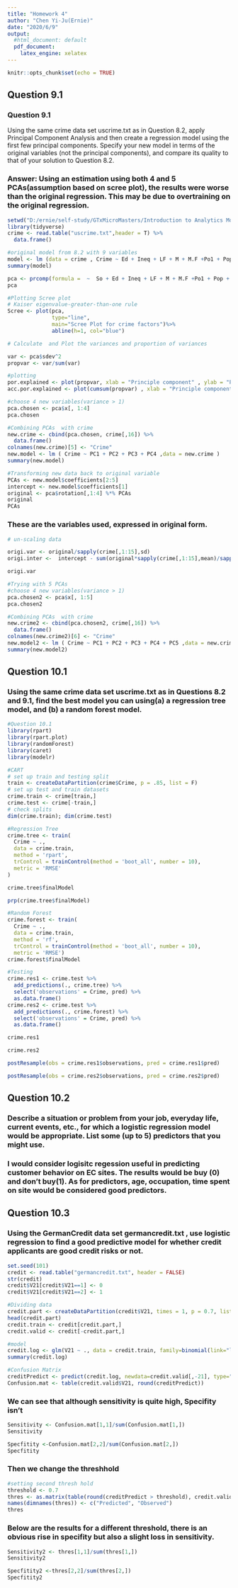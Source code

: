 ```yaml
---
title: "Homework 4"
author: "Chen Yi-Ju(Ernie)"
date: "2020/6/9"
output: 
  #html_document: default
  pdf_document:
    latex_engine: xelatex
---
```


```r
knitr::opts_chunk$set(echo = TRUE)
```


## Question 9.1
###  Question 9.1
Using the same crime data set uscrime.txt as in Question 8.2, apply Principal Component Analysis and then create a regression model using the first few principal components. Specify your new model in terms of the original variables (not the principal components), and compare its quality to that of your solution to Question 8.2.

### Answer: Using an estimation using both 4 and 5  PCAs(assumption based on scree plot), the results were worse than the original regression. This may be due to overtraining on the original regression.


```r
setwd("D:/ernie/self-study/GTxMicroMasters/Introduction to Analytics Modeling/week4/homework")
library(tidyverse)
crime <- read.table("uscrime.txt",header = T) %>% 
  data.frame()
```

```r
#original model from 8.2 with 9 variables
model <- lm (data = crime , Crime ~ Ed + Ineq + LF + M + M.F +Po1 + Pop + Prob  + Time )
summary(model)
```

```r
pca <- prcomp(formula =  ~  So + Ed + Ineq + LF + M + M.F +Po1 + Pop + Prob  + Time  + Po2 + NW + U1 +U2 + Wealth , data = crime , scale = T)
pca
```

```r
#Plotting Scree plot
# Kaiser eigenvalue-greater-than-one rule
Scree <- plot(pca,         
              type="line", 
              main="Scree Plot for crime factors")%>%
              abline(h=1, col="blue")
```

```r
# Calculate  and Plot the variances and proportion of variances 

var <- pca$sdev^2
propvar <- var/sum(var)
```

```r
#plotting
por.explained <- plot(propvar, xlab = "Principle component" , ylab = "Porpotion explained" , type = "s")
acc.por.explained <- plot(cumsum(propvar) , xlab = "Principle component" , ylab = " AccamulatedPorpotion explained" , type = "o")

```

```r
#choose 4 new variables(variance > 1)
pca.chosen <- pca$x[, 1:4]
pca.chosen
```

```r
#Combining PCAs  with crime 
new.crime <- cbind(pca.chosen, crime[,16]) %>%
  data.frame()
colnames(new.crime)[5] <- "Crime"
new.model <- lm ( Crime ~ PC1 + PC2 + PC3 + PC4 ,data = new.crime )
summary(new.model)
```

```r
#Transforming new data back to original variable
PCAs <- new.model$coefficients[2:5]
intercept <- new.model$coefficients[1]
original <- pca$rotation[,1:4] %*% PCAs
original
PCAs
```

### These are the variables used, expressed in  original form.
```r
# un-scaling data

origi.var <- original/sapply(crime[,1:15],sd)
origi.inter <-  intercept - sum(original*sapply(crime[,1:15],mean)/sapply(crime[,1:15],sd))

origi.var
```


```r
#Trying with 5 PCAs
#choose 4 new variables(variance > 1)
pca.chosen2 <- pca$x[, 1:5]
pca.chosen2
```

```r
#Combining PCAs  with crime 
new.crime2 <- cbind(pca.chosen2, crime[,16]) %>%
  data.frame()
colnames(new.crime2)[6] <- "Crime"
new.model2 <- lm ( Crime ~ PC1 + PC2 + PC3 + PC4 + PC5 ,data = new.crime2 )
summary(new.model2)
```



## Question 10.1
### Using the same crime data set uscrime.txt as in Questions 8.2 and 9.1, find the best model you can using(a) a regression tree model, and (b) a random forest model.


```r
#Question 10.1
library(rpart)
library(rpart.plot)
library(randomForest)
library(caret)
library(modelr)
```

```r
#CART
# set up train and testing split
train <- createDataPartition(crime$Crime, p = .85, list = F)
# set up test and train datasets
crime.train <- crime[train,]
crime.test <- crime[-train,]
# check splits
dim(crime.train); dim(crime.test)
```

```r
#Regression Tree
crime.tree <- train(
  Crime ~ .,
  data = crime.train,
  method = 'rpart',
  trControl = trainControl(method = 'boot_all', number = 10),
  metric = 'RMSE'
)

```

```r
crime.tree$finalModel
```

```r
prp(crime.tree$finalModel)
```

```r
#Random Forest
crime.forest <- train(
  Crime ~ .,
  data = crime.train,
  method = 'rf',
  trControl = trainControl(method = 'boot_all', number = 10),
  metric = 'RMSE')
crime.forest$finalModel
```

```r
#Testing
crime.res1 <- crime.test %>%
  add_predictions(., crime.tree) %>%
  select('observations' = Crime, pred) %>%
  as.data.frame()
crime.res2 <- crime.test %>%
  add_predictions(., crime.forest) %>%
  select('observations' = Crime, pred) %>%
  as.data.frame()
```

```r
crime.res1
```

```r
crime.res2
```

```r
postResample(obs = crime.res1$observations, pred = crime.res1$pred)
```

```r
postResample(obs = crime.res2$observations, pred = crime.res2$pred)
```



## Question 10.2
### Describe a situation or problem from your job, everyday life, current events, etc., for which a logistic regression model would be appropriate. List some (up to 5) predictors that you might use.

### I would consider logisitc regession useful in predicting customer behavior on EC sites. The results would be buy (0) and don't buy(1). As for predictors, age, occupation, time spent on site would be considered good predictors.

## Question 10.3
### Using the GermanCredit data set germancredit.txt , use logistic regression to find a good predictive model for whether credit applicants are good credit risks or not.

```r
set.seed(101)
credit <- read.table("germancredit.txt", header = FALSE)
str(credit)
credit$V21[credit$V21==1] <- 0
credit$V21[credit$V21==2] <- 1
```


```r
#Dividing data
credit.part <- createDataPartition(credit$V21, times = 1, p = 0.7, list=FALSE)
head(credit.part)
credit.train <- credit[credit.part,] 
credit.valid <- credit[-credit.part,]
```

```r
#model
credit.log <- glm(V21 ~ ., data = credit.train, family=binomial(link="logit"))
summary(credit.log)
```

```r
#Confusion Matrix
creditPredict <- predict(credit.log, newdata=credit.valid[,-21], type="response")
Confusion.mat <- table(credit.valid$V21, round(creditPredict))
```

### We can see that although sensitivity is quite high, Specifity isn't

```r
Sensitivity <- Confusion.mat[1,1]/sum(Confusion.mat[1,])
Sensitivity
```

```r
Specfitity <-Confusion.mat[2,2]/sum(Confusion.mat[2,])
Specfitity
```

### Then we change the threshhold

```r
#setting second thresh hold
threshold <- 0.7
thres <- as.matrix(table(round(creditPredict > threshold), credit.valid$V21))
names(dimnames(thres)) <- c("Predicted", "Observed")
thres
```

### Below are the results for a different threshold, there is an obvious rise in specifity but also a slight loss in sensitivity. 
```r
Sensitivity2 <- thres[1,1]/sum(thres[1,])
Sensitivity2
```

```r
Specfitity2 <-thres[2,2]/sum(thres[2,])
Specfitity2
```

